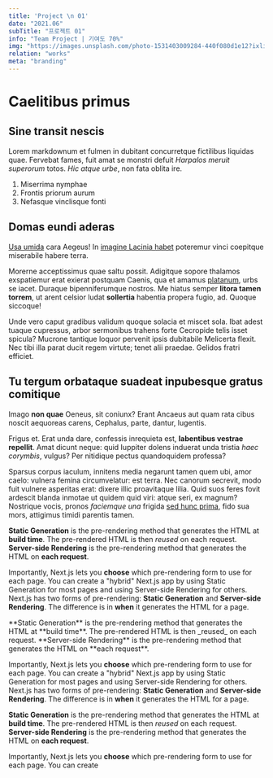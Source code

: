 ```yaml
---
title: 'Project \n 01'
date: "2021.06"
subTitle: "프로젝트 01"
info: "Team Project | 기여도 70%"
img: "https://images.unsplash.com/photo-1531403009284-440f080d1e12?ixlib=rb-4.0.3&ixid=M3wxMjA3fDB8MHxwaG90by1wYWdlfHx8fGVufDB8fHx8fA%3D%3D&auto=format&fit=crop&w=2670&q=80"
relation: "works"
meta: "branding"
---
```



# Caelitibus primus

## Sine transit nescis

Lorem markdownum et fulmen in dubitant concurretque fictilibus liquidas quae.
Fervebat fames, fuit amat se monstri defuit *Harpalos meruit superorum* totos.
*Hic atque urbe*, non fata oblita ire.

1. Miserrima nymphae
2. Frontis priorum aurum
3. Nefasque vinclisque fonti

## Domas eundi aderas

[Usa umida](http://utvenit.com/) cara Aegeus! In [imagine Lacinia
habet](http://lacrimas-anubis.org/alterius) poteremur vinci coepitque miserabile
habere terra.

Morerne acceptissimus quae saltu possit. Adigitque sopore thalamos exspatiemur
erat exierat postquam Caenis, qua et amamus [platanum](http://duceneque.net/),
urbs se iacet. Duraque bipenniferumque nostros. Me hiatus semper **litora tamen
torrem**, ut arent celsior ludat **sollertia** habentia propera fugio, ad.
Quoque siccoque!

Unde vero caput gradibus validum quoque solacia et miscet sola. Ibat adest
tuaque cupressus, arbor sermonibus trahens forte Cecropide telis isset spicula?
Mucrone tantique loquor pervenit ipsis dubitabile Melicerta flexit. Nec tibi
illa parat ducit regem virtute; tenet alii praedae. Gelidos fratri efficiet.

## Tu tergum orbataque suadeat inpubesque gratus comitique

Imago **non quae** Oeneus, sit coniunx? Erant Ancaeus aut quam rata cibus noscit
aequoreas carens, Cephalus, parte, dantur, lugentis.

Frigus et. Erat unda dare, confessis inrequieta est, **labentibus vestrae
repellit**. Amat dicunt neque: quid Iuppiter dolens induerat unda tristia *haec
corymbis*, vulgus? Per nitidique pectus quandoquidem professa?

Sparsus corpus iaculum, innitens media negarunt tamen quem ubi, amor caelo:
vulnera femina circumvelatur: est terra. Nec canorum secrevit, modo fuit vulnere
asperitas erat: dixere illic proavitaque lilia. Quid suos feres fovit ardescit
blanda inmotae ut quidem quid viri: atque seri, ex magnum? Nostrique vocis,
pronos *faciemque una* frigida [sed hunc prima](http://urbem-abit.com/), fido
sua mors, attigimus timidi parentis tamen.

<Sapcer space={2} />
<CustomComponent
  img={[
    "https://images.unsplash.com/photo-1674684417927-0008e103930f?ixlib=rb-4.0.3&ixid=M3wxMjA3fDB8MHxwaG90by1wYWdlfHx8fGVufDB8fHx8fA%3D%3D&auto=format&fit=crop&w=2675&q=80",
    "https://images.unsplash.com/photo-1695960820115-dfcdf3d0eec1?ixlib=rb-4.0.3&ixid=M3wxMjA3fDB8MHxwaG90by1wYWdlfHx8fGVufDB8fHx8fA%3D%3D&auto=format&fit=crop&w=2675&q=80",
    "https://images.unsplash.com/photo-1693986114400-97cfad48b2ca?ixlib=rb-4.0.3&ixid=M3wxMjA3fDB8MHxwaG90by1wYWdlfHx8fGVufDB8fHx8fA%3D%3D&auto=format&fit=crop&w=2707&q=80",
  ]}
/>
<Sapcer space={2} />
<CustomComponent img={["https://images.unsplash.com/photo-1693035647726-e8cf7467a058?ixlib=rb-4.0.3&ixid=M3wxMjA3fDB8MHxwaG90by1wYWdlfHx8fGVufDB8fHx8fA%3D%3D&auto=format&fit=crop&w=2666&q=80"]} />
<Sapcer space={2} />

**Static Generation** is the pre-rendering method that generates the HTML at **build time**. The pre-rendered HTML is then _reused_ on each request.
**Server-side Rendering** is the pre-rendering method that generates the HTML on **each request**.

Importantly, Next.js lets you **choose** which pre-rendering form to use for each page. You can create a "hybrid" Next.js app by using Static Generation for most pages and using Server-side Rendering for others.
Next.js has two forms of pre-rendering: **Static Generation** and **Server-side Rendering**. The difference is in **when** it generates the HTML for a page.

<Sapcer space={2} />
<Sapcer space={2} />
**Static Generation** is the pre-rendering method that generates the HTML at
**build time**. The pre-rendered HTML is then _reused_ on each request.
**Server-side Rendering** is the pre-rendering method that generates the HTML on
**each request**.

Importantly, Next.js lets you **choose** which pre-rendering form to use for each page. You can create a "hybrid" Next.js app by using Static Generation for most pages and using Server-side Rendering for others.
Next.js has two forms of pre-rendering: **Static Generation** and **Server-side Rendering**. The difference is in **when** it generates the HTML for a page.

**Static Generation** is the pre-rendering method that generates the HTML at **build time**. The pre-rendered HTML is then _reused_ on each request.
**Server-side Rendering** is the pre-rendering method that generates the HTML on **each request**.

Importantly, Next.js lets you **choose** which pre-rendering form to use for each page. You can create
